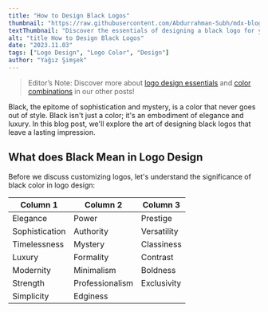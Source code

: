 ```yaml
---
title: "How to Design Black Logos"
thumbnail: "https://raw.githubusercontent.com/Abdurrahman-Subh/mdx-blog/main/images/fonts-title.png"
textThumbnail: "Discover the essentials of designing a black logo for your business! Learn its meaning in design, color combinations, examples and more!"
alt: "title How to Design Black Logos"
date: "2023.11.03"
tags: ["Logo Design", "Logo Color", "Design"]
author: "Yağız Şimşek"
---
```


> Editor’s Note: Discover more about [logo design essentials](https://stockimg.ai/blog/design/how-to-design-a-logo) and [color combinations](https://stockimg.ai/blog/design/the-psychology-of-color-in-design) in our other posts!

Black, the epitome of sophistication and mystery, is a color that never goes out of style. Black isn't just a color; it's an embodiment of elegance and luxury. In this blog post, we'll explore the art of designing black logos that leave a lasting impression.

## What does Black Mean in Logo Design

Before we discuss customizing logos, let's understand the significance of black color in logo design: 

| Column 1       | Column 2       | Column 3       |
| -------------- | -------------- | -------------- |
| Elegance       | Power          | Prestige       |
| Sophistication | Authority      | Versatility    |
| Timelessness   | Mystery        | Classiness     |
| Luxury         | Formality      | Contrast       |
| Modernity      | Minimalism     | Boldness       |
| Strength       | Professionalism| Exclusivity    |
| Simplicity     | Edginess       |                |